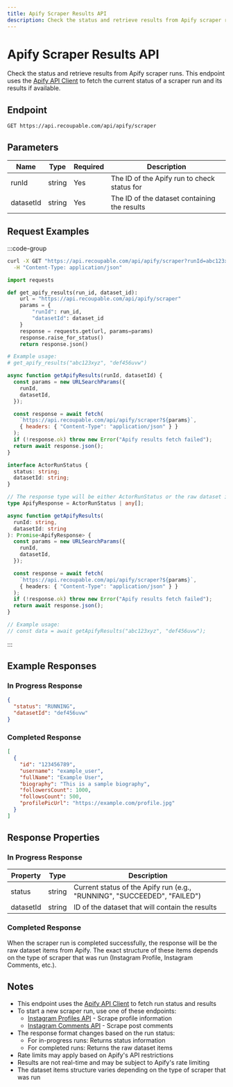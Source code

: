 ```yaml
---
title: Apify Scraper Results API
description: Check the status and retrieve results from Apify scraper runs using the [Apify API Client](https://docs.apify.com/api/client/js/docs#quick-start).
---
```


# Apify Scraper Results API

Check the status and retrieve results from Apify scraper runs. This endpoint uses the [Apify API Client](https://docs.apify.com/api/client/js/docs#quick-start) to fetch the current status of a scraper run and its results if available.

## Endpoint

```http
GET https://api.recoupable.com/api/apify/scraper
```

## Parameters

| Name      | Type   | Required | Description                                  |
| --------- | ------ | -------- | -------------------------------------------- |
| runId     | string | Yes      | The ID of the Apify run to check status for  |
| datasetId | string | Yes      | The ID of the dataset containing the results |

## Request Examples

:::code-group

```bash [cURL]
curl -X GET "https://api.recoupable.com/api/apify/scraper?runId=abc123xyz&datasetId=def456uvw" \
  -H "Content-Type: application/json"
```

```python [Python]
import requests

def get_apify_results(run_id, dataset_id):
    url = "https://api.recoupable.com/api/apify/scraper"
    params = {
        "runId": run_id,
        "datasetId": dataset_id
    }
    response = requests.get(url, params=params)
    response.raise_for_status()
    return response.json()

# Example usage:
# get_apify_results("abc123xyz", "def456uvw")
```

```javascript [JavaScript]
async function getApifyResults(runId, datasetId) {
  const params = new URLSearchParams({
    runId,
    datasetId,
  });

  const response = await fetch(
    `https://api.recoupable.com/api/apify/scraper?${params}`,
    { headers: { "Content-Type": "application/json" } }
  );
  if (!response.ok) throw new Error("Apify results fetch failed");
  return await response.json();
}
```

```typescript [TypeScript]
interface ActorRunStatus {
  status: string;
  datasetId: string;
}

// The response type will be either ActorRunStatus or the raw dataset items
type ApifyResponse = ActorRunStatus | any[];

async function getApifyResults(
  runId: string,
  datasetId: string
): Promise<ApifyResponse> {
  const params = new URLSearchParams({
    runId,
    datasetId,
  });

  const response = await fetch(
    `https://api.recoupable.com/api/apify/scraper?${params}`,
    { headers: { "Content-Type": "application/json" } }
  );
  if (!response.ok) throw new Error("Apify results fetch failed");
  return await response.json();
}

// Example usage:
// const data = await getApifyResults("abc123xyz", "def456uvw");
```

:::

## Example Responses

### In Progress Response

```json filename="In Progress Response"
{
  "status": "RUNNING",
  "datasetId": "def456uvw"
}
```

### Completed Response

```json filename="Completed Response"
[
  {
    "id": "123456789",
    "username": "example_user",
    "fullName": "Example User",
    "biography": "This is a sample biography",
    "followersCount": 1000,
    "followsCount": 500,
    "profilePicUrl": "https://example.com/profile.jpg"
  }
]
```

## Response Properties

### In Progress Response

| Property  | Type   | Description                                                              |
| --------- | ------ | ------------------------------------------------------------------------ |
| status    | string | Current status of the Apify run (e.g., "RUNNING", "SUCCEEDED", "FAILED") |
| datasetId | string | ID of the dataset that will contain the results                          |

### Completed Response

When the scraper run is completed successfully, the response will be the raw dataset items from Apify. The exact structure of these items depends on the type of scraper that was run (Instagram Profile, Instagram Comments, etc.).

## Notes

- This endpoint uses the [Apify API Client](https://docs.apify.com/api/client/js/docs#quick-start) to fetch run status and results
- To start a new scraper run, use one of these endpoints:
  - [Instagram Profiles API](/instagram/profiles) - Scrape profile information
  - [Instagram Comments API](/instagram/comments) - Scrape post comments
- The response format changes based on the run status:
  - For in-progress runs: Returns status information
  - For completed runs: Returns the raw dataset items
- Rate limits may apply based on Apify's API restrictions
- Results are not real-time and may be subject to Apify's rate limiting
- The dataset items structure varies depending on the type of scraper that was run
